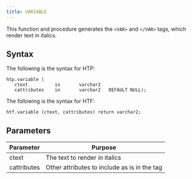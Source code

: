 ```yaml
---
title: VARIABLE
---
```


This function and procedure generates the `<VAR>` and `</VAR>` tags, which render text in italics.

## Syntax

The following is the syntax for HTP:

```
htp.variable (
   ctext          in       varchar2
   cattributes    in       varchar2   DEFAULT NULL);
```

The following is the syntax for HTF:

```
htf.variable (ctext, cattributes) return varchar2;
```

## Parameters

| Parameter | Purpose  |
| --------- | -------- |
| ctext | The text to render in italics |
| cattributes | Other attributes to include as is in the tag |
